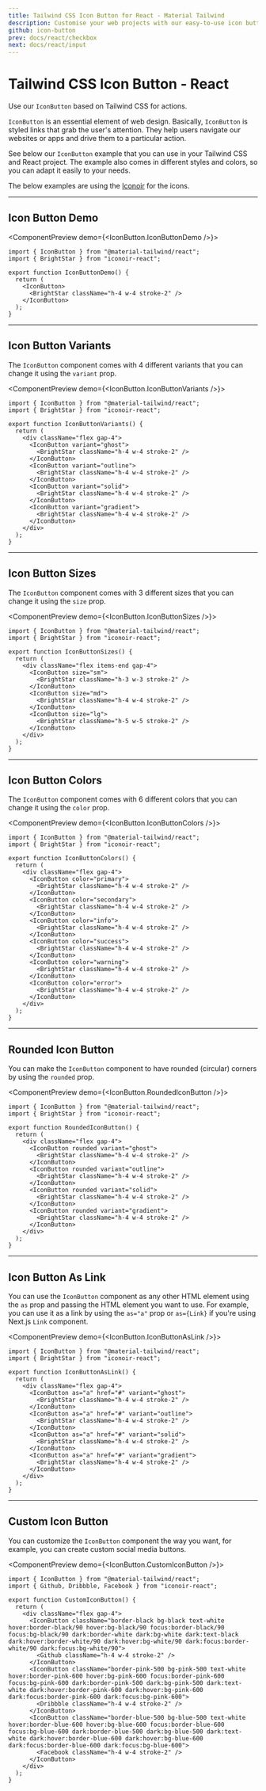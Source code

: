 ```yaml
---
title: Tailwind CSS Icon Button for React - Material Tailwind
description: Customise your web projects with our easy-to-use icon button component for Tailwind CSS and React using Material Design guidelines.
github: icon-button
prev: docs/react/checkbox
next: docs/react/input
---
```


# Tailwind CSS Icon Button - React

Use our `IconButton` based on Tailwind CSS for actions.

`IconButton` is an essential element of web design. Basically,
`IconButton` is styled links that grab the user's attention. They help users
navigate our websites or apps and drive them to a particular action.

See below our `IconButton` example that you can use in your Tailwind CSS and React project. The example also comes in different styles and colors, so you can adapt it easily to your needs.

The below examples are using the [Iconoir](https://iconoir.com?ref=material-tailwind) for the icons.

---

## Icon Button Demo

<ComponentPreview demo={<IconButton.IconButtonDemo />}>
```tsx
import { IconButton } from "@material-tailwind/react";
import { BrightStar } from "iconoir-react";

export function IconButtonDemo() {
  return (
    <IconButton>
      <BrightStar className="h-4 w-4 stroke-2" />
    </IconButton>
  );
}
```
</ComponentPreview>

---

## Icon Button Variants

The `IconButton` component comes with 4 different variants that you can change it using the `variant` prop.

<ComponentPreview demo={<IconButton.IconButtonVariants />}>
```tsx
import { IconButton } from "@material-tailwind/react";
import { BrightStar } from "iconoir-react";

export function IconButtonVariants() {
  return (
    <div className="flex gap-4">
      <IconButton variant="ghost">
        <BrightStar className="h-4 w-4 stroke-2" />
      </IconButton>
      <IconButton variant="outline">
        <BrightStar className="h-4 w-4 stroke-2" />
      </IconButton>
      <IconButton variant="solid">
        <BrightStar className="h-4 w-4 stroke-2" />
      </IconButton>
      <IconButton variant="gradient">
        <BrightStar className="h-4 w-4 stroke-2" />
      </IconButton>
    </div>
  );
}
```
</ComponentPreview>

---

## Icon Button Sizes

The `IconButton` component comes with 3 different sizes that you can change it using the `size` prop.

<ComponentPreview demo={<IconButton.IconButtonSizes />}>
```tsx
import { IconButton } from "@material-tailwind/react";
import { BrightStar } from "iconoir-react";

export function IconButtonSizes() {
  return (
    <div className="flex items-end gap-4">
      <IconButton size="sm">
        <BrightStar className="h-3 w-3 stroke-2" />
      </IconButton>
      <IconButton size="md">
        <BrightStar className="h-4 w-4 stroke-2" />
      </IconButton>
      <IconButton size="lg">
        <BrightStar className="h-5 w-5 stroke-2" />
      </IconButton>
    </div>
  );
}
```
</ComponentPreview>

---

## Icon Button Colors

The `IconButton` component comes with 6 different colors that you can change it using the `color` prop.

<ComponentPreview demo={<IconButton.IconButtonColors />}>
```tsx
import { IconButton } from "@material-tailwind/react";
import { BrightStar } from "iconoir-react";

export function IconButtonColors() {
  return (
    <div className="flex gap-4">
      <IconButton color="primary">
        <BrightStar className="h-4 w-4 stroke-2" />
      </IconButton>
      <IconButton color="secondary">
        <BrightStar className="h-4 w-4 stroke-2" />
      </IconButton>
      <IconButton color="info">
        <BrightStar className="h-4 w-4 stroke-2" />
      </IconButton>
      <IconButton color="success">
        <BrightStar className="h-4 w-4 stroke-2" />
      </IconButton>
      <IconButton color="warning">
        <BrightStar className="h-4 w-4 stroke-2" />
      </IconButton>
      <IconButton color="error">
        <BrightStar className="h-4 w-4 stroke-2" />
      </IconButton>
    </div>
  );
}
```
</ComponentPreview>

---

## Rounded Icon Button

You can make the `IconButton` component to have rounded (circular) corners by using the `rounded` prop.

<ComponentPreview demo={<IconButton.RoundedIconButton />}>
```tsx
import { IconButton } from "@material-tailwind/react";
import { BrightStar } from "iconoir-react";

export function RoundedIconButton() {
  return (
    <div className="flex gap-4">
      <IconButton rounded variant="ghost">
        <BrightStar className="h-4 w-4 stroke-2" />
      </IconButton>
      <IconButton rounded variant="outline">
        <BrightStar className="h-4 w-4 stroke-2" />
      </IconButton>
      <IconButton rounded variant="solid">
        <BrightStar className="h-4 w-4 stroke-2" />
      </IconButton>
      <IconButton rounded variant="gradient">
        <BrightStar className="h-4 w-4 stroke-2" />
      </IconButton>
    </div>
  );
}
```
</ComponentPreview>

---

## Icon Button As Link

You can use the `IconButton` component as any other HTML element using the `as` prop and passing the HTML element you want to use. For example, you can use it as a link by using the `as="a"` prop or `as={Link}` if you're using Next.js `Link` component.

<ComponentPreview demo={<IconButton.IconButtonAsLink />}>
```tsx
import { IconButton } from "@material-tailwind/react";
import { BrightStar } from "iconoir-react";

export function IconButtonAsLink() {
  return (
    <div className="flex gap-4">
      <IconButton as="a" href="#" variant="ghost">
        <BrightStar className="h-4 w-4 stroke-2" />
      </IconButton>
      <IconButton as="a" href="#" variant="outline">
        <BrightStar className="h-4 w-4 stroke-2" />
      </IconButton>
      <IconButton as="a" href="#" variant="solid">
        <BrightStar className="h-4 w-4 stroke-2" />
      </IconButton>
      <IconButton as="a" href="#" variant="gradient">
        <BrightStar className="h-4 w-4 stroke-2" />
      </IconButton>
    </div>
  );
}
```
</ComponentPreview>

---

## Custom Icon Button

You can customize the `IconButton` component the way you want, for example, you can create custom social media buttons.

<ComponentPreview demo={<IconButton.CustomIconButton />}>
```tsx
import { IconButton } from "@material-tailwind/react";
import { Github, Dribbble, Facebook } from "iconoir-react";

export function CustomIconButton() {
  return (
    <div className="flex gap-4">
      <IconButton className="border-black bg-black text-white hover:border-black/90 hover:bg-black/90 focus:border-black/90 focus:bg-black/90 dark:border-white dark:bg-white dark:text-black dark:hover:border-white/90 dark:hover:bg-white/90 dark:focus:border-white/90 dark:focus:bg-white/90">
        <Github className="h-4 w-4 stroke-2" />
      </IconButton>
      <IconButton className="border-pink-500 bg-pink-500 text-white hover:border-pink-600 hover:bg-pink-600 focus:border-pink-600 focus:bg-pink-600 dark:border-pink-500 dark:bg-pink-500 dark:text-white dark:hover:border-pink-600 dark:hover:bg-pink-600 dark:focus:border-pink-600 dark:focus:bg-pink-600">
        <Dribbble className="h-4 w-4 stroke-2" />
      </IconButton>
      <IconButton className="border-blue-500 bg-blue-500 text-white hover:border-blue-600 hover:bg-blue-600 focus:border-blue-600 focus:bg-blue-600 dark:border-blue-500 dark:bg-blue-500 dark:text-white dark:hover:border-blue-600 dark:hover:bg-blue-600 dark:focus:border-blue-600 dark:focus:bg-blue-600">
        <Facebook className="h-4 w-4 stroke-2" />
      </IconButton>
    </div>
  );
}
```
</ComponentPreview>